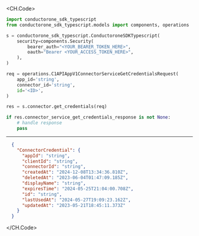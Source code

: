 
<CH.Code>
```python GetCredentials.py
import conductorone_sdk_typescript
from conductorone_sdk_typescript.models import components, operations

s = conductorone_sdk_typescript.ConductoroneSDKTypescript(
    security=components.Security(
        bearer_auth="<YOUR_BEARER_TOKEN_HERE>",
        oauth="Bearer <YOUR_ACCESS_TOKEN_HERE>",
    ),
)

req = operations.C1APIAppV1ConnectorServiceGetCredentialsRequest(
    app_id='string',
    connector_id='string',
    id='<ID>',
)

res = s.connector.get_credentials(req)

if res.connector_service_get_credentials_response is not None:
    # handle response
    pass
```
---

```json Example Response
  {
    "ConnectorCredential": {
      "appId": "string",
      "clientId": "string",
      "connectorId": "string",
      "createdAt": "2024-12-08T13:34:36.810Z",
      "deletedAt": "2023-06-04T01:47:09.185Z",
      "displayName": "string",
      "expiresTime": "2024-05-25T21:04:00.708Z",
      "id": "string",
      "lastUsedAt": "2024-05-27T19:09:23.162Z",
      "updatedAt": "2023-05-21T18:45:11.373Z"
    }
  }
```
</CH.Code>
